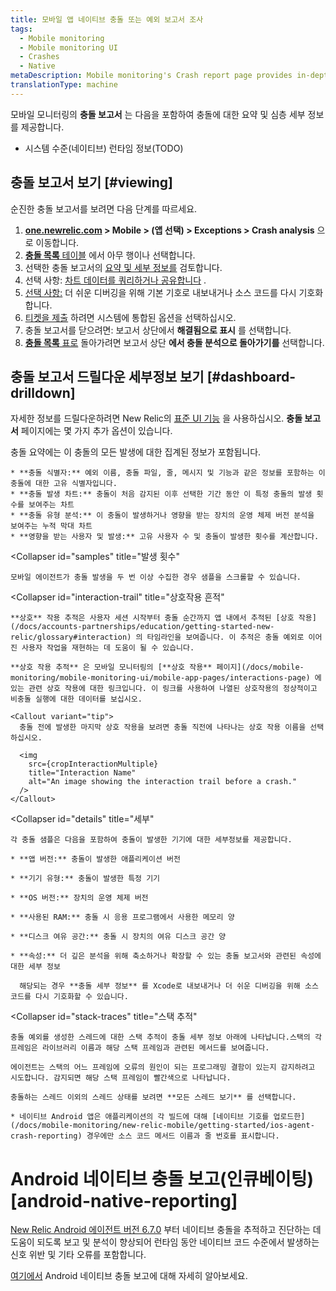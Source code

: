 ```yaml
---
title: 모바일 앱 네이티브 충돌 또는 예외 보고서 조사
tags:
  - Mobile monitoring
  - Mobile monitoring UI
  - Crashes
  - Native
metaDescription: Mobile monitoring's Crash report page provides in-depth details of a unique crash experienced in your app.
translationType: machine
---
```



모바일 모니터링의 **충돌 보고서** 는 다음을 포함하여 충돌에 대한 요약 및 심층 세부 정보를 제공합니다.

* 시스템 수준(네이티브) 런타임 정보(TODO)

## 충돌 보고서 보기 [#viewing]

순진한 충돌 보고서를 보려면 다음 단계를 따르세요.

1. **[one.newrelic.com](https://one.newrelic.com/all-capabilities) > Mobile > (앱 선택) > Exceptions > Crash analysis** 으로 이동합니다.
2. [**충돌 목록** 테이블](/docs/mobile-monitoring/mobile-monitoring-ui/crashes/view-mobile-app-crashes) 에서 아무 행이나 선택합니다.
3. 선택한 충돌 보고서의 [요약 및 세부 정보를](#dashboard-drilldown) 검토합니다.
4. 선택 사항: [차트 데이터를 쿼리하거나 공유합니다](/docs/mobile-monitoring/mobile-monitoring-ui/crashes/crash-analysis-group-filter-your-crashes#insights) .
5. [선택 사항:](#details) 더 쉬운 디버깅을 위해 기본 기호로 내보내거나 소스 코드를 다시 기호화합니다.
6. [티켓을 제출](/docs/mobile-monitoring/mobile-monitoring-ui/crashes/file-tickets-mobile-app-crashes) 하려면 시스템에 통합된 옵션을 선택하십시오.
7. 충돌 보고서를 닫으려면: 보고서 상단에서 **해결됨으로 표시** 를 선택합니다.
8. [**충돌 목록** 표로](/docs/mobile-monitoring/mobile-monitoring-ui/crashes/view-mobile-app-crashes) 돌아가려면 보고서 상단 **에서 충돌 분석으로 돌아가기를** 선택합니다.

## 충돌 보고서 드릴다운 세부정보 보기 [#dashboard-drilldown]

자세한 정보를 드릴다운하려면 New Relic의 [표준 UI 기능](/docs/data-analysis/user-interface-functions/standard-page-functions) 을 사용하십시오. **충돌 보고서** 페이지에는 몇 가지 추가 옵션이 있습니다.

<CollapserGroup>
  <Collapser
    id="summary"
    title="충돌 요약"
  >
    충돌 요약에는 이 충돌의 모든 발생에 대한 집계된 정보가 포함됩니다.

    * **충돌 식별자:** 예외 이름, 충돌 파일, 줄, 메시지 및 기능과 같은 정보를 포함하는 이 충돌에 대한 고유 식별자입니다.
    * **충돌 발생 차트:** 충돌이 처음 감지된 이후 선택한 기간 동안 이 특정 충돌의 발생 횟수를 보여주는 차트
    * **충돌 유형 분석:** 이 충돌이 발생하거나 영향을 받는 장치의 운영 체제 버전 분석을 보여주는 누적 막대 차트
    * **영향을 받는 사용자 및 발생:** 고유 사용자 수 및 충돌이 발생한 횟수를 계산합니다.
  </Collapser>

  <Collapser
    id="samples"
    title="발생 횟수"
  >
    모바일 에이전트가 충돌 발생을 두 번 이상 수집한 경우 샘플을 스크롤할 수 있습니다.
  </Collapser>

  <Collapser
    id="interaction-trail"
    title="상호작용 흔적"
  >
    **상호** 작용 추적은 사용자 세션 시작부터 충돌 순간까지 앱 내에서 추적된 [상호 작용](/docs/accounts-partnerships/education/getting-started-new-relic/glossary#interaction) 의 타임라인을 보여줍니다. 이 추적은 충돌 예외로 이어진 사용자 작업을 재현하는 데 도움이 될 수 있습니다.

    **상호 작용 추적** 은 모바일 모니터링의 [**상호 작용** 페이지](/docs/mobile-monitoring/mobile-monitoring-ui/mobile-app-pages/interactions-page) 에 있는 관련 상호 작용에 대한 링크입니다. 이 링크를 사용하여 나열된 상호작용의 정상적이고 비충돌 실행에 대한 데이터를 보십시오.

    <Callout variant="tip">
      충돌 전에 발생한 마지막 상호 작용을 보려면 충돌 직전에 나타나는 상호 작용 이름을 선택하십시오.

      <img
        src={cropInteractionMultiple}
        title="Interaction Name"
        alt="An image showing the interaction trail before a crash."
      />
    </Callout>
  </Collapser>

  <Collapser
    id="details"
    title="세부"
  >
    각 충돌 샘플은 다음을 포함하여 충돌이 발생한 기기에 대한 세부정보를 제공합니다.

    * **앱 버전:** 충돌이 발생한 애플리케이션 버전

    * **기기 유형:** 충돌이 발생한 특정 기기

    * **OS 버전:** 장치의 운영 체제 버전

    * **사용된 RAM:** 충돌 시 응용 프로그램에서 사용한 메모리 양

    * **디스크 여유 공간:** 충돌 시 장치의 여유 디스크 공간 양

    * **속성:** 더 깊은 분석을 위해 축소하거나 확장할 수 있는 충돌 보고서와 관련된 속성에 대한 세부 정보

      해당되는 경우 **충돌 세부 정보** 를 Xcode로 내보내거나 더 쉬운 디버깅을 위해 소스 코드를 다시 기호화할 수 있습니다.
  </Collapser>

  <Collapser
    id="stack-traces"
    title="스택 추적"
  >
    충돌 예외를 생성한 스레드에 대한 스택 추적이 충돌 세부 정보 아래에 나타납니다.스택의 각 프레임은 라이브러리 이름과 해당 스택 프레임과 관련된 메서드를 보여줍니다.

    에이전트는 스택의 어느 프레임에 오류의 원인이 되는 프로그래밍 결함이 있는지 감지하려고 시도합니다. 감지되면 해당 스택 프레임이 빨간색으로 나타납니다.

    충돌하는 스레드 이외의 스레드 상태를 보려면 **모든 스레드 보기** 를 선택합니다.

    * 네이티브 Android 앱은 애플리케이션의 각 빌드에 대해 [네이티브 기호를 업로드한](/docs/mobile-monitoring/new-relic-mobile/getting-started/ios-agent-crash-reporting) 경우에만 소스 코드 메서드 이름과 줄 번호를 표시합니다.
  </Collapser>
</CollapserGroup>

# Android 네이티브 충돌 보고(인큐베이팅) \[android-native-reporting]

[New Relic Android 에이전트 버전 6.7.0](https://docs.newrelic.com/docs/release-notes/mobile-release-notes/android-release-notes/android-670) 부터 네이티브 충돌을 추적하고 진단하는 데 도움이 되도록 보고 및 분석이 향상되어 런타임 동안 네이티브 코드 수준에서 발생하는 신호 위반 및 기타 오류를 포함합니다.

[여기에서](/docs/mobile-monitoring/new-relic-mobile-android/install-configure/android-agent-native-crash-reporting) Android 네이티브 충돌 보고에 대해 자세히 알아보세요.